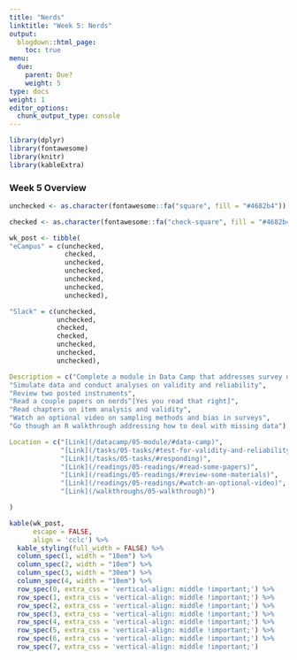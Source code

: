 ```yaml
---
title: "Nerds"
linktitle: "Week 5: Nerds"
output:
  blogdown::html_page:
    toc: true
menu:
  due:
    parent: Due?
    weight: 5
type: docs
weight: 1
editor_options: 
  chunk_output_type: console
---
```


```r
library(dplyr)
library(fontawesome)
library(knitr)
library(kableExtra)
```

### Week 5 Overview

```r
unchecked <- as.character(fontawesome::fa("square", fill = "#4682b4"))

checked <- as.character(fontawesome::fa("check-square", fill = "#4682b4"))

wk_post <- tibble(
"eCampus" = c(unchecked,
              checked,
              unchecked,
              unchecked,
              unchecked,
              unchecked,
              unchecked),

"Slack" = c(unchecked,
            unchecked,
            checked,
            checked,
            unchecked,
            unchecked,
            unchecked),

Description = c("Complete a module in Data Camp that addresses survey design using R.",
"Simulate data and conduct analyses on validity and reliability",
"Review two posted instruments",
"Read a couple papers on nerds^[Yes you read that right]",
"Read chapters on item analysis and validity",
"Watch an optional video on sampling methods and bias in surveys",
"Go though an R walkthrough addressing how to deal with missing data"),

Location = c("[Link](/datacamp/05-module/#data-camp)",
             "[Link](/tasks/05-tasks/#test-for-validity-and-reliability)",
             "[Link](/tasks/05-tasks/#responding)",
             "[Link](/readings/05-readings/#read-some-papers)",
             "[Link](/readings/05-readings/#review-some-materials)",
             "[Link](/readings/05-readings/#watch-an-optional-video)",
             "[Link](/walkthroughs/05-walkthrough)")

)
```

```r
kable(wk_post, 
      escape = FALSE,
      align = 'cclc') %>% 
  kable_styling(full_width = FALSE) %>%
  column_spec(1, width = "10em") %>%
  column_spec(2, width = "10em") %>%
  column_spec(3, width = "30em") %>%
  column_spec(4, width = "10em") %>%
  row_spec(0, extra_css = 'vertical-align: middle !important;') %>%
  row_spec(1, extra_css = 'vertical-align: middle !important;') %>%
  row_spec(2, extra_css = 'vertical-align: middle !important;') %>%
  row_spec(3, extra_css = 'vertical-align: middle !important;') %>%
  row_spec(4, extra_css = 'vertical-align: middle !important;') %>%
  row_spec(5, extra_css = 'vertical-align: middle !important;') %>%
  row_spec(6, extra_css = 'vertical-align: middle !important;') %>%
  row_spec(7, extra_css = 'vertical-align: middle !important;') 
```
